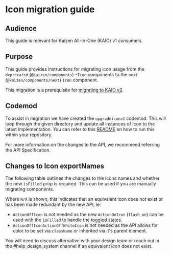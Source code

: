 
<Meta title="Components/Icon/Migration guide" />

# Icon migration guide

## Audience

This guide is relevant for Kaizen All-In-One (KAIO) v1 consumers.

## Purpose

This guide provides instructions for migrating icon usage from the `deprecated` (`@kaizen/components`) `*Icon` components to the `next` (`@kaizen/components/next`) `Icon` component.

This migration is a prerequisite for [migrating to KAIO v2](/docs/releases-upcoming-major-releases--docs).

## Codemod

To assist in migration we have created the `upgradeiconv1` codemod. This will loop through the given directory and update all instances of Icon to the latest implementation. You can refer to this [README](https://github.com/cultureamp/kaizen-design-system/blob/main/packages/components/codemods/README.md#upgradeiconv1) on how to run this within your repository.

For more information on the changes to the API, we recommend referring the <LinkTo pageId="components-icon-icon-next-api-specification--docs">API Specification</LinkTo>.

## Changes to Icon exportNames

The following table outlines the changes to the Icons names and whether the new `isFilled` prop is required. This can be used if you are manually migrating components.

Where `N/A` is shown, this indicates that an equivalent icon does not exist or has been made redundant by the new API, ie:

- `ActionOffIcon` is not needed as the new `ActionOnIcon` (`flash_on`) can be used with the `isFilled` to handle the toggled states.
- `ActionOffIconActionOffWhiteIcon` is not needed as the API allows for color to be set via `className` or inherited via it's parent element.

You will need to discuss alternative with your design team or reach out in the #help_design_system channel if an equivalent icon does not exist.

<Story of={IconStories.IconTableComparison} />
